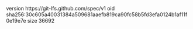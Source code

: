 version https://git-lfs.github.com/spec/v1
oid sha256:30c605a40031384a509681aaefb819ca90fc58b5fd3efa0124b1af11f0e19e7e
size 36692
